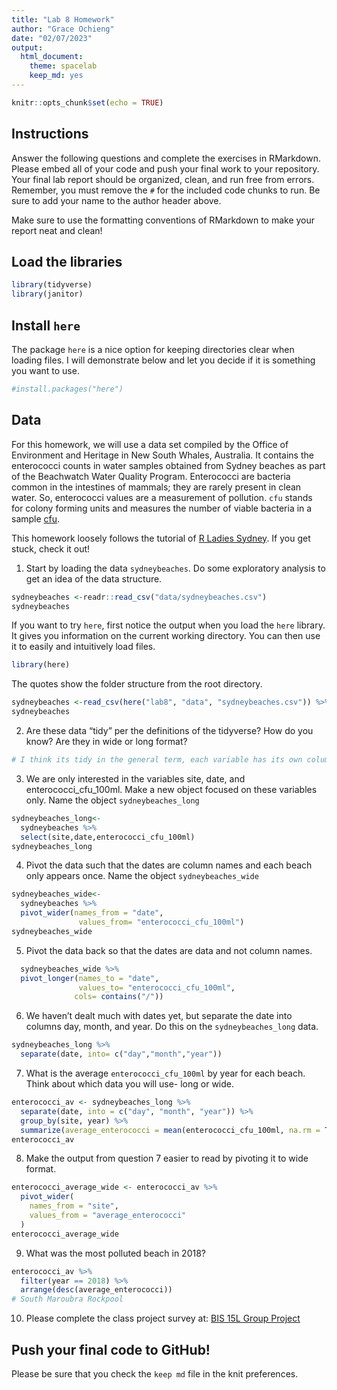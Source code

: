 ```yaml
---
title: "Lab 8 Homework"
author: "Grace Ochieng"
date: "02/07/2023"
output:
  html_document: 
    theme: spacelab
    keep_md: yes
---
```


```r
knitr::opts_chunk$set(echo = TRUE)
```

## Instructions
Answer the following questions and complete the exercises in RMarkdown. Please embed all of your code and push your final work to your repository. Your final lab report should be organized, clean, and run free from errors. Remember, you must remove the `#` for the included code chunks to run. Be sure to add your name to the author header above.  

Make sure to use the formatting conventions of RMarkdown to make your report neat and clean!  

## Load the libraries
```r
library(tidyverse)
library(janitor)
``` 

## Install `here`
The package `here` is a nice option for keeping directories clear when loading files. I will demonstrate below and let you decide if it is something you want to use.  
```r
#install.packages("here")
```

## Data
For this homework, we will use a data set compiled by the Office of Environment and Heritage in New South Whales, Australia. It contains the enterococci counts in water samples obtained from Sydney beaches as part of the Beachwatch Water Quality Program. Enterococci are bacteria common in the intestines of mammals; they are rarely present in clean water. So, enterococci values are a measurement of pollution. `cfu` stands for colony forming units and measures the number of viable bacteria in a sample [cfu](https://en.wikipedia.org/wiki/Colony-forming_unit).   

This homework loosely follows the tutorial of [R Ladies Sydney](https://rladiessydney.org/). If you get stuck, check it out!  

1. Start by loading the data `sydneybeaches`. Do some exploratory analysis to get an idea of the data structure.

```r
sydneybeaches <-readr::read_csv("data/sydneybeaches.csv")
sydneybeaches
```
If you want to try `here`, first notice the output when you load the `here` library. It gives you information on the current working directory. You can then use it to easily and intuitively load files.
```r
library(here)
```

The quotes show the folder structure from the root directory.
```r
sydneybeaches <-read_csv(here("lab8", "data", "sydneybeaches.csv")) %>% janitor::clean_names()
sydneybeaches
```

2. Are these data "tidy" per the definitions of the tidyverse? How do you know? Are they in wide or long format?
```r
# I think its tidy in the general term, each variable has its own column, each observation has its own row and each value has its own cell
```


3. We are only interested in the variables site, date, and enterococci_cfu_100ml. Make a new object focused on these variables only. Name the object `sydneybeaches_long`
```r
sydneybeaches_long<-
  sydneybeaches %>%
  select(site,date,enterococci_cfu_100ml)
sydneybeaches_long
```
4. Pivot the data such that the dates are column names and each beach only appears once. Name the object `sydneybeaches_wide`
```r
sydneybeaches_wide<-
  sydneybeaches %>% 
  pivot_wider(names_from = "date",
               values_from= "enterococci_cfu_100ml")
sydneybeaches_wide
```

5. Pivot the data back so that the dates are data and not column names.

```r
  sydneybeaches_wide %>% 
  pivot_longer(names_to = "date",
               values_to= "enterococci_cfu_100ml",
              cols= contains("/"))
```

6. We haven't dealt much with dates yet, but separate the date into columns day, month, and year. Do this on the `sydneybeaches_long` data.
```r
sydneybeaches_long %>% 
  separate(date, into= c("day","month","year"))
```


7. What is the average `enterococci_cfu_100ml` by year for each beach. Think about which data you will use- long or wide.
```r
enterococci_av <- sydneybeaches_long %>%
  separate(date, into = c("day", "month", "year")) %>%
  group_by(site, year) %>%
  summarize(average_enterococci = mean(enterococci_cfu_100ml, na.rm = T))
enterococci_av
```


8. Make the output from question 7 easier to read by pivoting it to wide format.
```r
enterococci_average_wide <- enterococci_av %>%
  pivot_wider(
    names_from = "site",
    values_from = "average_enterococci"
  )
enterococci_average_wide
```


9. What was the most polluted beach in 2018?
```r
enterococci_av %>%
  filter(year == 2018) %>%
  arrange(desc(average_enterococci))
# South Maroubra Rockpool
```


10. Please complete the class project survey at: [BIS 15L Group Project](https://forms.gle/H2j69Z3ZtbLH3efW6)


## Push your final code to GitHub!
Please be sure that you check the `keep md` file in the knit preferences.   